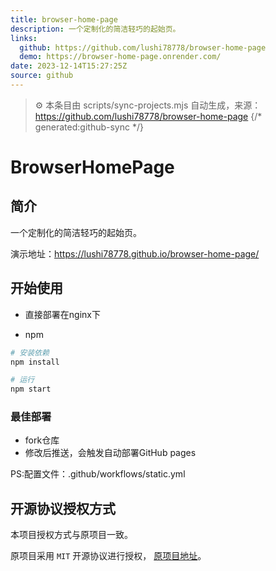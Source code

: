 ```yaml
---
title: browser-home-page
description: 一个定制化的简洁轻巧的起始页。
links:
  github: https://github.com/lushi78778/browser-home-page
  demo: https://browser-home-page.onrender.com/
date: 2023-12-14T15:27:25Z
source: github
---
```


> ⚙️ 本条目由 scripts/sync-projects.mjs 自动生成，来源：https://github.com/lushi78778/browser-home-page
{/* generated:github-sync */}

# BrowserHomePage

## 简介

一个定制化的简洁轻巧的起始页。

演示地址：https://lushi78778.github.io/browser-home-page/

## 开始使用

- 直接部署在nginx下

- npm

```bash
# 安装依赖
npm install

# 运行
npm start
```

### 最佳部署

- fork仓库
- 修改后推送，会触发自动部署GitHub pages

PS:配置文件：.github/workflows/static.yml

## 开源协议授权方式

本项目授权方式与原项目一致。

原项目采用 `MIT` 开源协议进行授权， [原项目地址](https://github.com/Dreamer-Paul/KStart)。
